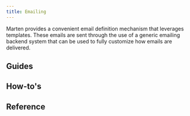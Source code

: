 ```yaml
---
title: Emailing
---
```



Marten provides a convenient email definition mechanism that leverages templates. These emails are sent through the use of a generic emailing backend system that can be used to fully customize how emails are delivered.

## Guides

<div className="row category-index-row">
  <article key="introduction" className="col col--6">
    <DocCard item={{type: "link", href: "./emailing/introduction", label: "Introduction", docId: "emailing/introduction" }} />
  </article>
</div>

## How-to's

<div className="row category-index-row">
  <article key="create-custom-emailing-backends" className="col col--6">
    <DocCard item={{type: "link", href: "./emailing/how-to/create-custom-emailing-backends", label: "Create custom emailing backends", docId: "emailing/how-to/create-custom-emailing-backends" }} />
  </article>
</div>

## Reference

<div className="row category-index-row">
  <article key="backends" className="col col--6">
    <DocCard item={{type: "link", href: "./emailing/reference/backends", label: "Backends", docId: "emailing/reference/backends" }} />
  </article>
</div>
